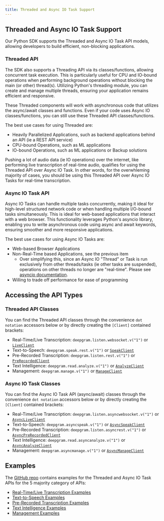 ```yaml
---
title: Threaded and Async IO Task Support
---
```



## Threaded and Async IO Task Support

Our Python SDK supports the Threaded and Async IO Task API models, allowing developers to build efficient, non-blocking applications.

### Threaded API

The SDK also supports a Threading API via its classes/functions, allowing concurrent task execution. This is particularly useful for CPU and IO-bound operations when performing background operations without blocking the main (or other) thread(s). Utilizing Python's threading module, you can create and manage multiple threads, ensuring your application remains efficient and responsive.

These Threaded components will work with asynchronous code that utilizes the async/await classes and functions. Even if your code uses Async IO classes/functions, you can still use these Threaded API classes/functions.

The best use cases for using Threaded are:

* Heavily Parallelized Applications, such as backend applications behind an API (ie a REST API service)
* CPU-bound Operations, such as ML applications
* IO-bound Operations, such as ML applications or Backup solutions

<Info>
  Pushing a lot of audio data (ie IO operations) over the internet, like performing live transcription of real-time audio, qualifies for using the Threaded API over Async IO Task. In other words, for the overwhleming majority of cases, you should be using this Threaded API over Async IO Tasks for real-time transcription.
</Info>

### Async IO Task API

Async IO Tasks can handle multiple tasks concurrently, making it ideal for high-level structured network code or when handling multiple I/O-bound tasks simultaneously. This is ideal for web-based applications that interact with a web browser. This functionality leverages Python's asyncio library, enabling you to write asynchronous code using async and await keywords, ensuring smoother and more responsive applications.

The best use cases for using Async IO Tasks are:

* Web-based Browser Applications
* Non-Real-Time based Applications, see the previous item
  * Over simplifying this, since an Async IO "Thread" or Task is run exclusively from other threads/tasks (ie other tasks are suspended), operations on other threads no longer are "real-time". Please see [asyncio documentation](https://docs.python.org/3/library/asyncio-dev.html).
* Willing to trade off performance for ease of programming

## Accessing the API Types

### Threaded API Classes

You can find the Threaded API classes through the convenience `dot notation` accessors below or by directly creating the `[Client]` contained brackets:

* Real-Time/Live Transcription: `deepgram.listen.websocket.v("1")` or [`LiveClient`](https://github.com/dvonthenen/deepgram-python-sdk/blob/main/deepgram/clients/listen/v1/websocket/client.py)
* Text-to-Speech: `deepgram.speak.rest.v("1")` or [`SpeakClient`](https://github.com/dvonthenen/deepgram-python-sdk/blob/main/deepgram/clients/speak/v1/rest/client.py)
* Pre-Recorded Transcription: `deepgram.listen.rest.v("1")` or [`PreRecordedClient`](https://github.com/dvonthenen/deepgram-python-sdk/blob/main/deepgram/clients/listen/v1/rest/client.py)
* Text Intelligence: `deepgram.read.analyze.v("1")` or [`AnalyzeClient`](https://github.com/dvonthenen/deepgram-python-sdk/blob/main/deepgram/clients/analyze/v1/client.py)
* Management: `deepgram.manage.v("1")` or [`ManageClient`](https://github.com/dvonthenen/deepgram-python-sdk/blob/main/deepgram/clients/manage/v1/client.py)

### Async IO Task Classes

You can find the Async IO Task API (async/await) classes through the convenience `dot notation` accessors below or by directly creating the `[Client]` contained brackets:

* Real-Time/Live Transcription: `deepgram.listen.asyncwebsocket.v("1")` or [`AsyncLiveClient`](https://github.com/dvonthenen/deepgram-python-sdk/blob/main/deepgram/clients/listen/v1/websocket/async_client.py)
* Text-to-Speech: `deepgram.asyncspeak.v("1")` or [`AsyncSpeakClient`](https://github.com/deepgram/deepgram-python-sdk/blob/main/deepgram/clients/speak/v1/rest/async_client.py)
* Pre-Recorded Transcription: `deepgram.listen.asyncrest.v("1")` or [`AsyncPreRecordedClient`](https://github.com/dvonthenen/deepgram-python-sdk/blob/main/deepgram/clients/listen/v1/rest/async_client.py)
* Text Intelligence: `deepgram.read.asyncanalyze.v("1")` or [`AsyncAnalyzeClient`](https://github.com/dvonthenen/deepgram-python-sdk/blob/main/deepgram/clients/speak/v1/rest/async_client.py)
* Management: `deepgram.asyncmanage.v("1")` or [`AsyncManageClient`](https://github.com/dvonthenen/deepgram-python-sdk/blob/main/deepgram/clients/manage/v1/async_client.py)

## Examples

The [GitHub repo](https://github.com/deepgram/deepgram-python-sdk?tab=readme-ov-file#examples) contains examples for the Threaded and Async IO Task APIs for the 5 majority category of APIs:

* [Real-Time/Live Transcription Examples](https://github.com/dvonthenen/deepgram-python-sdk/tree/main/examples/speech-to-text/websocket)
* [Text-to-Speech Examples](https://github.com/dvonthenen/deepgram-python-sdk/tree/main/examples/text-to-speech/rest)
* [Pre-Recorded Transcription Examples](https://github.com/dvonthenen/deepgram-python-sdk/tree/main/examples/speech-to-text/rest)
* [Text Intelligence Examples](https://github.com/deepgram/deepgram-python-sdk/tree/main/examples/analyze)
* [Management Examples](https://github.com/deepgram/deepgram-python-sdk/tree/main/examples/manage)
